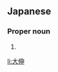 ==Japanese==
{{ja-kanjitab|だい|しん}}

===Proper noun===
{{ja-pos|だいしん|proper}}

# {{given name|male|lang=ja|sort=たいしん'}}

[[li:大伸]]